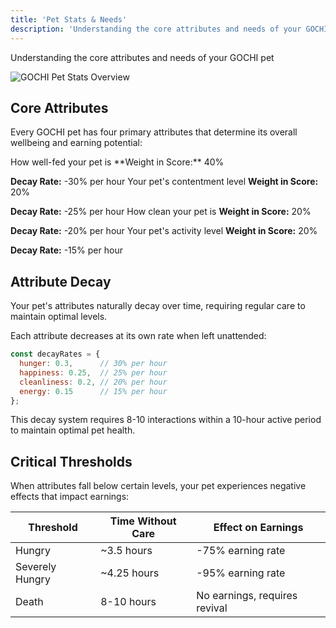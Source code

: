 ```yaml
---
title: 'Pet Stats & Needs'
description: 'Understanding the core attributes and needs of your GOCHI pet'
---
```


Understanding the core attributes and needs of your GOCHI pet

<Frame>
  <img src="https://media.discordapp.net/attachments/1224667348620021830/1360311922754453685/image_7.png?ex=67faa8b3&is=67f95733&hm=930dd1b811fb9aa865c88f5415b23e1cd39eb4470e5caf3d0799e64d71cf4fb3&=&format=webp&quality=lossless" alt="GOCHI Pet Stats Overview" />
</Frame>

## Core Attributes

Every GOCHI pet has four primary attributes that determine its overall wellbeing and earning potential:


<CardGroup cols={2}>
  <Card title="Hunger" icon="bowl-food">
    How well-fed your pet is
**Weight in Score:** 40%

**Decay Rate:** -30% per hour
  </Card>
  <Card title="Happiness" icon="face-smile">
    Your pet's contentment level
**Weight in Score:** 20%

**Decay Rate:** -25% per hour
  </Card>
  <Card title="Cleanliness" icon="shower">
    How clean your pet is
**Weight in Score:** 20%

**Decay Rate:** -20% per hour
  </Card>
  <Card title="Energy" icon="bolt">
    Your pet's activity level
**Weight in Score:** 20%

**Decay Rate:** -15% per hour
  </Card>
</CardGroup>

## Attribute Decay

<Note>
Your pet's attributes naturally decay over time, requiring regular care to maintain optimal levels.
</Note>

Each attribute decreases at its own rate when left unattended:

```javascript
const decayRates = {
  hunger: 0.3,      // 30% per hour
  happiness: 0.25,  // 25% per hour
  cleanliness: 0.2, // 20% per hour
  energy: 0.15      // 15% per hour
};
```

This decay system requires 8-10 interactions within a 10-hour active period to maintain optimal pet health.

## Critical Thresholds

When attributes fall below certain levels, your pet experiences negative effects that impact earnings:

| Threshold | Time Without Care | Effect on Earnings |
|-----------|-------------------|-------------------|
| Hungry | ~3.5 hours | -75% earning rate |
| Severely Hungry | ~4.25 hours | -95% earning rate |
| Death | 8-10 hours | No earnings, requires revival |
